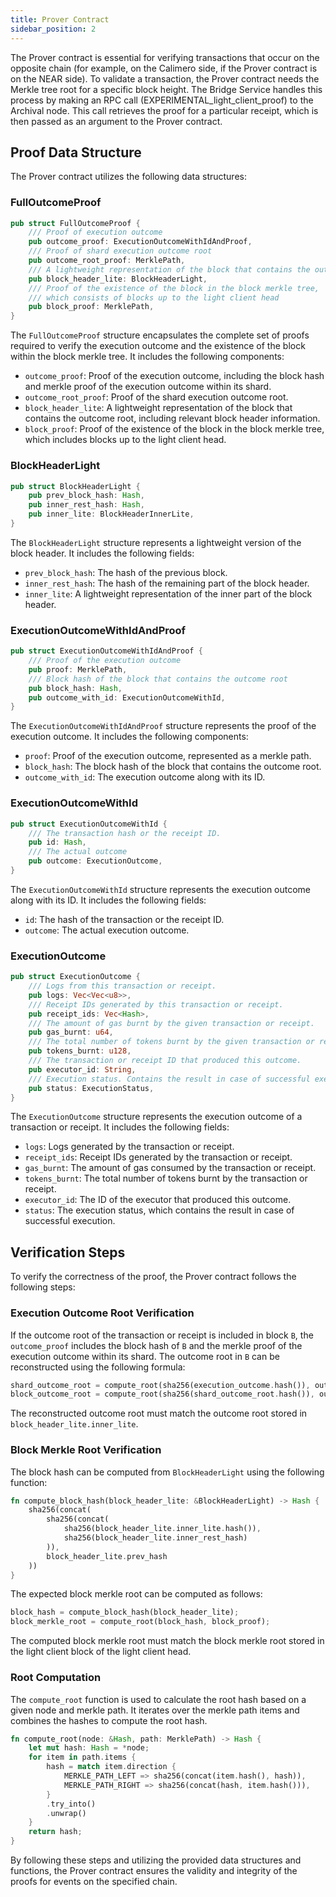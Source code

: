 ```yaml
---
title: Prover Contract
sidebar_position: 2
---
```


The Prover contract is essential for verifying transactions that occur on the opposite chain (for example, on the Calimero side, if the Prover contract is on the NEAR side). To validate a transaction, the Prover contract needs the Merkle tree root for a specific block height. The Bridge Service handles this process by making an RPC call (EXPERIMENTAL_light_client_proof) to the Archival node. This call retrieves the proof for a particular receipt, which is then passed as an argument to the Prover contract.

## Proof Data Structure

The Prover contract utilizes the following data structures:

### FullOutcomeProof

```rust
pub struct FullOutcomeProof {
    /// Proof of execution outcome
    pub outcome_proof: ExecutionOutcomeWithIdAndProof,
    /// Proof of shard execution outcome root
    pub outcome_root_proof: MerklePath,
    /// A lightweight representation of the block that contains the outcome root
    pub block_header_lite: BlockHeaderLight,
    /// Proof of the existence of the block in the block merkle tree,
    /// which consists of blocks up to the light client head
    pub block_proof: MerklePath,
}
```

The `FullOutcomeProof` structure encapsulates the complete set of proofs required to verify the execution outcome and the existence of the block within the block merkle tree. It includes the following components:

- `outcome_proof`: Proof of the execution outcome, including the block hash and merkle proof of the execution outcome within its shard.
- `outcome_root_proof`: Proof of the shard execution outcome root.
- `block_header_lite`: A lightweight representation of the block that contains the outcome root, including relevant block header information.
- `block_proof`: Proof of the existence of the block in the block merkle tree, which includes blocks up to the light client head.

### BlockHeaderLight

```rust
pub struct BlockHeaderLight {
    pub prev_block_hash: Hash,
    pub inner_rest_hash: Hash,
    pub inner_lite: BlockHeaderInnerLite,
}
```

The `BlockHeaderLight` structure represents a lightweight version of the block header. It includes the following fields:

- `prev_block_hash`: The hash of the previous block.
- `inner_rest_hash`: The hash of the remaining part of the block header.
- `inner_lite`: A lightweight representation of the inner part of the block header.

### ExecutionOutcomeWithIdAndProof

```rust 
pub struct ExecutionOutcomeWithIdAndProof {
    /// Proof of the execution outcome
    pub proof: MerklePath,
    /// Block hash of the block that contains the outcome root
    pub block_hash: Hash,
    pub outcome_with_id: ExecutionOutcomeWithId,
}
```

The `ExecutionOutcomeWithIdAndProof` structure represents the proof of the execution outcome. It includes the following components:

- `proof`: Proof of the execution outcome, represented as a merkle path.
- `block_hash`: The block hash of the block that contains the outcome root.
- `outcome_with_id`: The execution outcome along with its ID.

### ExecutionOutcomeWithId

```rust
pub struct ExecutionOutcomeWithId {
    /// The transaction hash or the receipt ID.
    pub id: Hash,
    /// The actual outcome
    pub outcome: ExecutionOutcome,
}
```

The `ExecutionOutcomeWithId` structure represents the execution outcome along with its ID. It includes the following fields:

- `id`: The hash of the transaction or the receipt ID.
- `outcome`: The actual execution outcome.

### ExecutionOutcome

```rust
pub struct ExecutionOutcome {
    /// Logs from this transaction or receipt.
    pub logs: Vec<Vec<u8>>,
    /// Receipt IDs generated by this transaction or receipt.
    pub receipt_ids: Vec<Hash>,
    /// The amount of gas burnt by the given transaction or receipt. 
    pub gas_burnt: u64,     
    /// The total number of tokens burnt by the given transaction or receipt.
    pub tokens_burnt: u128, 
    /// The transaction or receipt ID that produced this outcome.
    pub executor_id: String, 
    /// Execution status. Contains the result in case of successful execution.
    pub status: ExecutionStatus, 
}
```

The `ExecutionOutcome` structure represents the execution outcome of a transaction or receipt. It includes the following fields:

- `logs`: Logs generated by the transaction or receipt.
- `receipt_ids`: Receipt IDs generated by the transaction or receipt.
- `gas_burnt`: The amount of gas consumed by the transaction or receipt.
- `tokens_burnt`: The total number of tokens burnt by the transaction or receipt.
- `executor_id`: The ID of the executor that produced this outcome.
- `status`: The execution status, which contains the result in case of successful execution.

## Verification Steps

To verify the correctness of the proof, the Prover contract follows the following steps:

### Execution Outcome Root Verification

If the outcome root of the transaction or receipt is included in block `B`, the `outcome_proof` includes the block hash of `B` and the merkle proof of the execution outcome within its shard. The outcome root in `B` can be reconstructed using the following formula:

```rust
shard_outcome_root = compute_root(sha256(execution_outcome.hash()), outcome_proof.proof);
block_outcome_root = compute_root(sha256(shard_outcome_root.hash()), outcome_root_proof);
```

The reconstructed outcome root must match the outcome root stored in `block_header_lite.inner_lite`.

### Block Merkle Root Verification

The block hash can be computed from `BlockHeaderLight` using the following function:

```rust
fn compute_block_hash(block_header_lite: &BlockHeaderLight) -> Hash {
    sha256(concat(
        sha256(concat(
            sha256(block_header_lite.inner_lite.hash()),
            sha256(block_header_lite.inner_rest_hash)
        )),
        block_header_lite.prev_hash
    ))
}
```

The expected block merkle root can be computed as follows:

```rust
block_hash = compute_block_hash(block_header_lite);
block_merkle_root = compute_root(block_hash, block_proof);
```

The computed block merkle root must match the block merkle root stored in the light client block of the light client head.

### Root Computation

The `compute_root` function is used to calculate the root hash based on a given node and merkle path. It iterates over the merkle path items and combines the hashes to compute the root hash.

```rust
fn compute_root(node: &Hash, path: MerklePath) -> Hash {
    let mut hash: Hash = *node;
    for item in path.items {
        hash = match item.direction {
            MERKLE_PATH_LEFT => sha256(concat(item.hash(), hash)),
            MERKLE_PATH_RIGHT => sha256(concat(hash, item.hash())),
        }
        .try_into()
        .unwrap()
    }
    return hash;
}
```

By following these steps and utilizing the provided data structures and functions, the Prover contract ensures the validity and integrity of the proofs for events on the specified chain.
